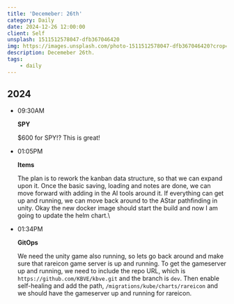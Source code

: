 ```yaml
---
title: 'Decemeber: 26th'
category: Daily
date: 2024-12-26 12:00:00
client: Self
unsplash: 1511512578047-dfb367046420
img: https://images.unsplash.com/photo-1511512578047-dfb367046420?crop=entropy&cs=srgb&fm=jpg&ixid=MnwzNjM5Nzd8MHwxfHJhbmRvbXx8fHx8fHx8fDE2ODE3NDg2ODY&ixlib=rb-4.0.3&q=85
description: Decemeber 26th.
tags:
    - daily
---
```



## 2024

-   09:30AM

    **SPY**

    $600 for SPY!? This is great!

-   01:05PM

    **Items**

    The plan is to rework the kanban data structure, so that we can expand upon it.
    Once the basic saving, loading and notes are done, we can move forward with adding in the AI tools around it.
    If everything can get up and running, we can move back around to the AStar pathfinding in unity.
    Okay the new docker image should start the build and now I am going to update the helm chart.\
    

-   01:34PM

    **GitOps**

    We need the unity game also running, so lets go back around and make sure that rareicon game server is up and running.
    To get the gameserver up and running, we need to include the repo URL, which is `https://github.com/KBVE/kbve.git` and the branch is `dev`.
    Then enable self-healing and add the path, `/migrations/kube/charts/rareicon` and we should have the gameserver up and running for rareicon.